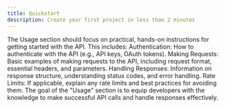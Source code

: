 ```yaml
---
title: Quickstart
description: Create your first project in less than 2 minutes
---
```


The Usage section should focus on practical, hands-on instructions for getting started with the API. This includes:
Authentication: How to authenticate with the API (e.g., API keys, OAuth tokens).
Making Requests: Basic examples of making requests to the API, including request format, essential headers, and parameters.
Handling Responses: Information on response structure, understanding status codes, and error handling.
Rate Limits: If applicable, explain any rate limits and best practices for avoiding them.
The goal of the "Usage" section is to equip developers with the knowledge to make successful API calls and handle responses effectively.